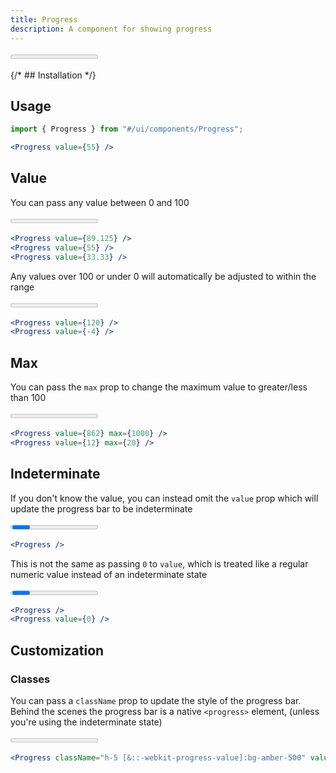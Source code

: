 ```yaml
---
title: Progress
description: A component for showing progress
---
```



<div className="flex flex-wrap gap-2">
  <Progress value={55} />
</div>

{/* ## Installation */}

## Usage

```jsx
import { Progress } from "#/ui/components/Progress";
```

```jsx
<Progress value={55} />
```

## Value

You can pass any value between 0 and 100

<div className="flex flex-wrap gap-2">
  <Progress value={89.125} />
  <Progress value={55} />
  <Progress value={33.33} />
</div>

```jsx
<Progress value={89.125} />
<Progress value={55} />
<Progress value={33.33} />
```

Any values over 100 or under 0 will automatically be adjusted to within the range

<div className="flex flex-wrap gap-2">
  <Progress value={120} />
  <Progress value={-4} />
</div>

```jsx
<Progress value={120} />
<Progress value={-4} />
```

## Max

You can pass the `max` prop to change the maximum value to greater/less than 100

<div className="flex flex-wrap gap-2">
  <Progress value={862} max={1000} />
  <Progress value={12} max={20} />
</div>

```jsx
<Progress value={862} max={1000} />
<Progress value={12} max={20} />
```

## Indeterminate

If you don't know the value, you can instead omit the `value` prop which will update the progress bar to be indeterminate

<div className="flex flex-wrap gap-2">
  <Progress />
</div>

```jsx
<Progress />
```

This is not the same as passing `0` to `value`, which is treated like a regular numeric value instead of an indeterminate state

<div className="flex flex-wrap gap-2">
  <Progress />
  <Progress value={0} />
</div>

```jsx
<Progress />
<Progress value={0} />
```

## Customization

### Classes

You can pass a `className` prop to update the style of the progress bar. Behind the scenes the progress bar is a native `<progress>` element, (unless you're using the indeterminate state)

<div className="flex flex-wrap gap-2">
  <Progress
    className="h-5 [&::-webkit-progress-value]:bg-amber-500"
    value={55}

/>

</div>

```jsx
<Progress className="h-5 [&::-webkit-progress-value]:bg-amber-500" value={55} />
```
